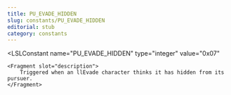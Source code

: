 ```yaml
---
title: PU_EVADE_HIDDEN
slug: constants/PU_EVADE_HIDDEN
editorial: stub
category: constants
---
```


<LSLConstant
	name="PU_EVADE_HIDDEN"
	type="integer"
	value="0x07"
>
	<Fragment slot="description">
		Triggered when an llEvade character thinks it has hidden from its pursuer.
	</Fragment>
</LSLConstant>
